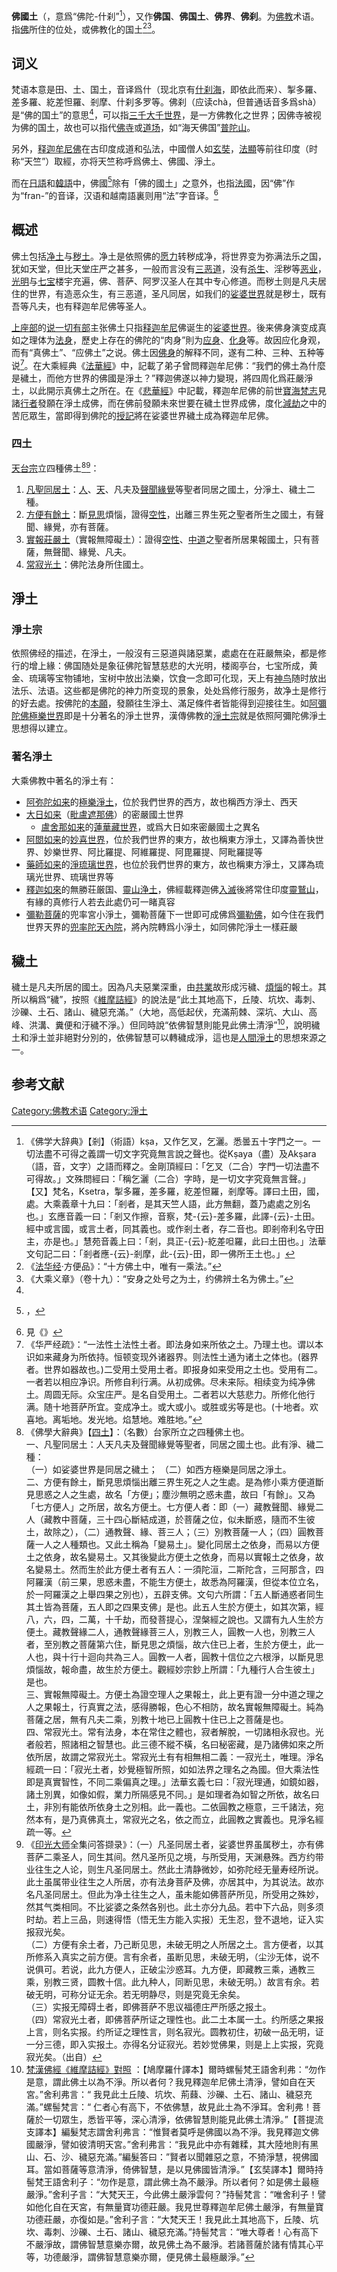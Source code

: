 {{佛教}}

'''佛國土'''（{{lang-sa|Buddha-kṣetra}}，意爲“佛陀-什刹”<ref name=ksetra>《佛学大辞典》【剎】（術語）kṣa，又作乞叉，乞灑。悉曇五十字門之一。一切法盡不可得之義謂一切文字究竟無言說之聲也。從Kṣaya（盡）及Akṣara（語，音，文字）之語而釋之。金剛頂經曰：「乞叉（二合）字門一切法盡不可得故。」文殊問經曰：「稱乞灑（二合）字時，是一切文字究竟無言聲。」<br/>【又】梵名，Ksetra，掣多羅，差多羅，紇差怛羅，剎摩等。譯曰土田，國，處。大乘義章十九曰：「剎者，是其天竺人語，此方無翻，蓋乃處處之別名也。」玄應音義一曰：「剎又作擦，音察，梵-{云}-差多羅，此譯-{云}-土田。經中或言國，或言土者，同其義也。或作剎土者，存二音也。即剎帝利名守田主，亦是也。」慧苑音義上曰：「剎，具正-{云}-紇差呾羅，此曰土田也。」法華文句記二曰：「剎者應-{云}-剎摩，此-{云}-田，即一佛所王土也。」</ref>），又作'''佛国'''、'''佛国土'''、'''佛界'''、'''佛刹'''。为[[佛教|佛教]]术语。指[[佛|佛]]所住的位处，或佛教化的国土<ref>《[[妙法莲华经|法华经]]·方便品》：“十方佛土中，唯有一乘法。”</ref><ref>《大乘义章》（卷十九）：“安身之处号之为土，约佛辨土名为佛土。”</ref>。

==词义==
梵语{{IAST|kṣetra}}本意是田、土、国土，音译爲什{{zy|刹|chà}}（现北京有[[什刹海|什刹海]]，即依此而来）、掣多羅、差多羅、紇差怛羅、剎摩、什刹多罗等。佛刹（应读chà，但普通话音多爲shà）是“佛的国土”的意思<ref name=ksetra/>，可以指[[大千世界|三千大千世界]]，是一方佛教化之世界；因佛寺被视为佛的国土，故也可以指代[[佛寺|佛寺]]或[[道场|道场]]，如“海天佛国”[[普陀山|普陀山]]。

另外，[[释迦牟尼|释迦牟尼佛]]在古印度成道和弘法，中國僧人如[[玄奘|玄奘]]，[[法顯|法顯]]等前往印度（时称“天竺”）取經，亦将天竺称呼爲佛土、佛國、淨土。

而在[[日語|日語]]和[[韓語|韓語]]中，佛國<ref>{{jpn|j=仏国|kyu=佛國}}，{{kor|k=불국|hanja=佛國}}</ref>除有「佛的國土」之意外，也指[[法國|法國]]，因“佛”作为“fran-”的音译，汉语和越南語裏则用“法”字音译。<ref>見《{{jpn|j=佛國陸海軍人戰死者紀念碑|link=no}}》</ref>

==概述==
佛土包括[[净土|净土]]与[[秽土|秽土]]。净土是依照佛的[[愿力|愿力]]转秽成净，将世界变为弥满法乐之国，犹如天堂，但比天堂庄严之甚多，一般而言没有[[三恶道|三恶道]]，没有[[杀生|杀生]]、淫秽等[[業_(佛教)|恶业]]，[[光明|光明]]与[[七寶_(佛教)|七宝]]楼宇充遍，佛、菩萨、阿罗汉圣人在其中专心修道。而秽土则是凡夫居住的世界，有造恶众生，有三恶道，圣凡同居，如我们的[[娑婆世界|娑婆世界]]就是秽土，既有吾等凡夫，也有释迦牟尼佛等圣人。

[[上座部|上座部]]的[[说一切有部|说一切有部]]主张佛土只指[[释迦牟尼|释迦牟尼]]佛诞生的[[娑婆世界|娑婆世界]]。後来佛身演变成真如之理体为[[法身|法身]]，歷史上存在的佛陀的“肉身”則为[[应身|应身]]、[[化身|化身]]等。故因应化身观，而有“真佛土”、“应佛土”之说。佛土因[[佛身|佛身]]的解释不同，遂有二种、三种、五种等说<ref>《华严经疏》：“一法性土法性土者。即法身如来所依之土。乃理土也。谓以本识如来藏身为所依持。恒顿变现外诸器界。则法性土通为诸土之体也。(器界者。世界如器故也。)二受用土受用土者。即报身如来受用之土也。受用有二。一者若以相应净识。所修自利行满。从初成佛。尽未来际。相续变为纯净佛土。周圆无际。众宝庄严。是名自受用土。二者若以大慈悲力。所修化他行满。随十地菩萨所宜。变成净土。或大或小。或胜或劣等是也。(十地者。欢喜地。离垢地。发光地。焰慧地。难胜地。”</ref>。在大乘經典《[[法華經|法華經]]》中，記載了弟子曾問釋迦牟尼佛：“我們的佛土為什麼是穢土，而他方世界的佛國是淨土？”釋迦佛遂以神力變現，將四周化爲莊嚴淨土，以此開示真佛土之所在。在《[[悲華經|悲華經]]》中記載，釋迦牟尼佛的前世[[寶海梵志|寶海梵志]]見諸[[行者_(佛教)|行者]]發願在淨土成佛，而在佛前發願未來世要在穢土世界成佛，度化[[減劫|減劫]]之中的苦厄眾生，當即得到佛陀的[[授記|授記]]將在娑婆世界穢土成為釋迦牟尼佛。

===四土===
[[天台宗|天台宗]]立四種佛土<ref>《佛學大辭典》【[[s:佛學大辭典/四土|四土]]】：（名數）台家所立之四種佛土也。<br />一、凡聖同居土：人天凡夫及聲聞緣覺等聖者，同居之國土也。此有淨、穢二種：<br />（一）如娑婆世界是同居之穢土； （二）如西方極樂是同居之淨土。<br />二、方便有餘土，斷見思煩惱出離三界生死之人之生處。是為修小乘方便道斷見思惑之人之生處，故名「方便」；塵沙無明之惑未盡，故曰「有餘」。又為「七方便人」之所居，故名方便土。七方便人者：即（一）藏教聲聞、緣覺二人（藏教中菩薩，三十四心斷結成道，於菩薩之位，似未斷惑，隨而不生彼土，故除之），（二）通教聲、緣、菩三人；（三）別教菩薩一人；（四）圓教菩薩一人之人種類也。又此土稱為「變易土」。變化同居土之依身，而易以方便土之依身，故名變易土。又其後變此方便土之依身，而易以實報土之依身，故名變易土。然而生於此方便土者有五人：一須陀洹，二斯陀含，三阿那含，四阿羅漢（前三果，思惑未盡，不能生方便土，故悉為阿羅漢，但從本位立名，於一阿羅漢之上舉四果之別也），五辟支佛。文句六所謂：「五人斷通惑者同生其土皆為菩薩，五人即之四果支佛」是也。此五人生於方便土，如其次第，經八，六，四，二萬，十千劫，而發菩提心，涅槃經之說也。又謂有九人生於方便土。藏教聲緣二人，通教聲緣菩三人，別教三人，圓教一人也，別教三人者，至別教之菩薩第六住，斷見思之煩惱，故六住已上者，生於方便土，此一人也，與十行十迴向共為三人。圓教一人者，圓教十信位之六根淨，以斷見思煩惱故，報命盡，故生於方便土。觀經妙宗鈔上所謂：「九種行人合生彼土」是也。<br />三、實報無障礙土。方便土為證空理人之果報土，此上更有證一分中道之理之人之果報土，行真實之法，感得勝報，色心不相防，故名實報無障礙土。純為菩薩之居，無有凡夫二乘，別教十地已上圓教十住已上之菩薩是也。<br />四、常寂光土。常有法身，本在常住之體也，寂者解脫，一切諸相永寂也。光者般若，照諸相之智慧也。此三德不縱不橫，名曰秘密藏，是乃諸佛如來之所依所居，故謂之常寂光土。常寂光土有有相無相二義：一寂光土，唯理。淨名經疏一曰：「寂光土者，妙覺極智所照，如如法界之理名之為國。但大乘法性即是真實智性，不同二乘偏真之理。」法華玄義七曰：「寂光理通，如鏡如器，諸土別異，如像如假，業力所隔感見不同。」是如理者為如智之所依，故名曰土，非別有能依所依身土之別相。此一義也。二依圓教之極意，三千諸法，宛然本有，是乃真佛真土，常寂光之名，依之而立，此圓教之實義也。見淨名經疏一等。</ref><ref>《[[印光大师|印光大师]]全集问答撷录》：（一）凡圣同居土者，娑婆世界虽属秽土，亦有佛菩萨二乘圣人，同生其间。然凡圣所见之境，与所受用，天渊悬殊。西方约带业往生之人论，则生凡圣同居土。然此土清静微妙，如弥陀经无量寿经所说。此土虽属带业往生之人所居，亦有法身菩萨及佛，亦居其中，为其说法。故亦名凡圣同居土。但此为净土往生之人，虽未能如佛菩萨所见，所受用之殊妙，然其气类相同。不比娑婆之条然各别也。此土亦分九品。若中下六品，则多须时劫。若上三品，则速得悟（悟无生方能入实报）无生忍，登不退地，证入实报寂光矣。<br/>（二）方便有余土者，乃己断见思，未破无明之人所居之土。言方便者，以其所修系入真实之前方便。言有余者，虽断见思，未破无明，（尘沙无体，说不说俱可。若说，此九方便人，正破尘沙惑耳。九方便，即藏教三乘，通教三乘，别教三贤，圆教十信。此九种人，同断见思，未破无明。）故言有余。若破无明，可称分证无余。若无明静尽，则是究竟无余矣。<br/>（三）实报无障碍土者，即佛菩萨不思议福德庄严所感之报土。<br/>（四）常寂光土者，即佛菩萨所证之理性也。此二土本属一土。约所感之果报上言，则名实报。约所证之理性言，则名寂光。圆教初住，初破一品无明，证一分三德，即入实报土。亦得名分证寂光。若妙觉佛果，则是上上实报，究竟寂光矣。（出自）</ref>：
#[[凡聖同居土|凡聖同居土]]：[[人道_(佛教)|人]]、[[天人_(佛教)|天]]、凡夫及[[聲聞|聲聞]][[緣覺|緣覺]]等聖者同居之國土，分淨土、穢土二種。
#[[方便有餘土|方便有餘土]]：斷[[見惑|見]][[思惑|思]]煩惱，證得[[空性|空性]]，出離三界生死之聖者所生之國土，有聲聞、緣覺，亦有菩薩。
#[[實報莊嚴土|實報莊嚴土]]（實報無障礙土）：證得[[空性|空性]]、[[中道_(佛教)|中道]]之聖者所居果報國土，只有菩薩，無聲聞、緣覺、凡夫。
#[[常寂光土|常寂光土]]：佛陀法身所住國土。

==淨土==
{{main|淨土}}
===淨土宗===
{{seealso|淨土宗}}
依照佛经的描述，在淨土，一般沒有三惡道與諸惡業，處處在在莊嚴無染，都是修行的增上緣：佛国随处是象征佛陀智慧慈悲的大光明，楼阁亭台，七宝所成，黄金、琉璃等宝物铺地，宝树中放出法樂，饮食一念即可化现，天上有[[迦陵频伽|神鸟]]随时放出法乐、法语。这些都是佛陀的神力所变现的景象，处处爲修行服务，故净土是修行的好去處。按佛陀的[[本願|本願]]，發願往生淨土、滿足條件者皆能得到迎接往生。如[[阿彌陀佛|阿彌陀佛]][[極樂世界|極樂世界]]即是十分著名的淨土世界，漢傳佛教的[[淨土宗|淨土宗]]就是依照阿彌陀佛淨土思想得以建立。

===著名淨土===
大乘佛教中著名的淨土有：

* [[阿弥陀佛|阿弥陀如来]]的[[極樂淨土|極樂淨土]]，位於我們世界的西方，故也稱西方淨土、西天
* [[毗卢遮那佛|大日如来]]（[[毗盧遮那佛|毗盧遮那佛]]）的密嚴國土世界
** [[盧舍那如来|盧舍那如来]]的[[蓮華藏世界|蓮華藏世界]]，或爲大日如來密嚴國土之異名
* [[阿閦佛|阿閦如来]]的[[妙喜世界|妙喜世界]]，位於我們世界的東方，故也稱東方淨土，又譯為善快世界、妙樂世界、阿比羅提、阿維羅提、阿毘羅提、阿毗羅提等
* [[藥師佛|藥師如来]]的[[淨琉璃世界|淨琉璃世界]]，也位於我們世界的東方，故也稱東方淨土，又譯為琉璃光世界、琉璃世界等
* [[释迦牟尼|釋迦如來]]的無勝荘厳国、[[靈山浄土|靈山浄土]]，佛經載釋迦佛[[般涅槃|入滅]]後將常住印度[[灵鹫山_(印度)|靈鷲山]]，有緣的真修行人若去此處仍可一睹真容
* [[彌勒菩薩|彌勒菩薩]]的兜率宮小淨土，彌勒菩薩下一世即可成佛爲[[彌勒菩薩|彌勒佛]]，如今住在我們世界天界的[[兜率內院|兜率陀天內院]]，將內院轉爲小淨土，如同佛陀淨土一樣莊嚴

==穢土==
穢土是凡夫所居的國土。因為凡夫惡業深重，由[[共業|共業]]故形成污穢、[[煩惱_(佛教)|煩惱]]的報土。其所以稱爲“穢”，按照《[[維摩詰經|維摩詰經]]》的說法是“此土其地高下，丘陵、坑坎、毒刺、沙礫、土石、諸山、穢惡充滿。”（大地，高低起伏，充滿荊棘、深坑、大山、高峰、洪溝、糞便和汙穢不淨。）但同時說“依佛智慧則能見此佛土清淨”<ref>[http://ckc.eduhk.hk:8080/vimala/query?fchoice=M1&fsan=&ftag=&fzhi=&fshen=%E4%B8%98%E9%99%B5&fxuan=&fchn=&flevelchoice=L1 梵漢佛經《維摩詰經》對照] {{Wayback|url=http://ckc.eduhk.hk:8080/vimala/query?fchoice=M1&fsan=&ftag=&fzhi=&fshen=%E4%B8%98%E9%99%B5&fxuan=&fchn=&flevelchoice=L1 |date=20210305191214 }}：【鳩摩羅什譯本】爾時螺髻梵王語舍利弗：“勿作是意，謂此佛土以為不淨。所以者何？我見釋迦牟尼佛土清淨，譬如自在天宮。”舍利弗言：“ 我見此土丘陵、坑坎、荊蕀、沙礫、土石、諸山、穢惡充滿。”螺髻梵言：“ 仁者心有高下，不依佛慧，故見此土為不淨耳。舍利弗！菩薩於一切眾生，悉皆平等，深心清淨，依佛智慧則能見此佛土清淨。”【菩提流支譯本】編髮梵志謂舍利弗言：“惟賢者莫呼是佛國以為不淨。我見釋迦文佛國嚴淨，譬如彼清明天宮。”舍利弗言：“我見此中亦有雜糅，其大陸地則有黑山、石、沙、穢惡充滿。”編髮答曰：”賢者以聞雜惡之意，不猗淨慧，視佛國耳。當如菩薩等意清淨，倚佛智慧，是以見佛國皆清淨。”【玄奘譯本】爾時持髻梵王語舍利子：“勿作是意，謂此佛土為不嚴淨。所以者何？如是佛土最極嚴淨。”舍利子言：“大梵天王，今此佛土嚴淨雲何？”持髻梵言：“唯舍利子！譬如他化自在天宮，有無量寶功德莊嚴。我見世尊釋迦牟尼佛土嚴淨，有無量寶功德莊嚴，亦復如是。”舍利子言：“大梵天王！我見此土其地高下，丘陵、坑坎、毒刺、沙礫、土石、諸山、穢惡充滿。”持髻梵言：“唯大尊者！心有高下不嚴淨故，謂佛智慧意樂亦爾，故見佛土為不嚴淨。若諸菩薩於諸有情其心平等，功德嚴淨，謂佛智慧意樂亦爾，便見佛土最極嚴淨。”</ref>，說明穢土和淨土並非絕對分別的，依佛智慧可以轉穢成淨，這也是[[人間淨土|人間淨土]]的思想來源之一。

==参考文献==
{{reflist}}
{{淨土}}
[[Category:佛教术语|Category:佛教术语]]
[[Category:淨土|Category:淨土]]